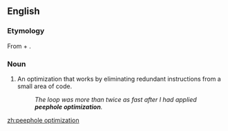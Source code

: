 ==English==
{{wikipedia}}

===Etymology===
From {{term|peephole}} + {{term|optimization}}.

===Noun===
{{en-noun|head=[[peephole]] [[optimization]]|-}}

# {{context|programming|lang=en}} An optimization that works by eliminating redundant instructions from a small area of code.
#: ''The loop was more than twice as fast after I had applied '''peephole optimization'''.''

[[zh:peephole optimization]]